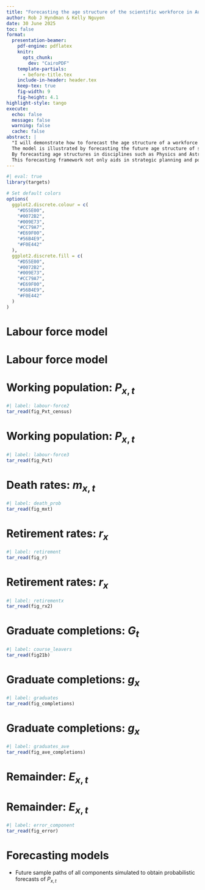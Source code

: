 ```yaml
---
title: "Forecasting the age structure of the scientific workforce in Australia"
author: Rob J Hyndman & Kelly Nguyen
date: 30 June 2025
toc: false
format:
  presentation-beamer:
    pdf-engine: pdflatex
    knitr:
      opts_chunk:
        dev: "CairoPDF"
    template-partials:
      - before-title.tex
    include-in-header: header.tex
    keep-tex: true
    fig-width: 9
    fig-height: 4.1
highlight-style: tango
execute:
  echo: false
  message: false
  warning: false
  cache: false
abstract: |
  "I will demonstrate how to forecast the age structure of a workforce using demographic growth-balance equations that incorporate functional data components for graduate influx, international mobility, retirement, and mortality. This model adapts the stochastic population framework proposed by Hyndman and Booth (IJF, 2008), substituting the birth component at age 0 with a graduation process at any age, and integrating retirement dynamics alongside a standard mortality process. It accommodates variable graduate influx, international mobility, and aging, through functional data components.
  The model is illustrated by forecasting the future age structure of scientific disciplines in Australia, utilising a variety of data sources. Data limitations are addressed through cohort interpolation and constrained penalised regression splines in order to obtain a workable data set. A combination of local and global ARIMA models is employed to address the temporal dynamics in the time series components.
  By forecasting age structures in disciplines such as Physics and Astronomy, Mathematical Sciences, Chemical Sciences, Earth Sciences, and Biological Sciences, the model informs strategic workforce planning and policy development.
  This forecasting framework not only aids in strategic planning and policy formulation within the scientific community, but also offers a blueprint for other professional sectors seeking to understand workforce dynamics amid demographic shifts."
---
```


```r
#| eval: true
library(targets)

# Set default colors
options(
  ggplot2.discrete.colour = c(
    "#D55E00",
    "#0072B2",
    "#009E73",
    "#CC79A7",
    "#E69F00",
    "#56B4E9",
    "#F0E442"
  ),
  ggplot2.discrete.fill = c(
    "#D55E00",
    "#0072B2",
    "#009E73",
    "#CC79A7",
    "#E69F00",
    "#56B4E9",
    "#F0E442"
  )
)
```


# Labour force model

\begin{alertblock}{}
\centerline{$P_{x+1,t+1} = P_{x,t} - D_{x,t} - R_{x,t} + G_{x,t} - C_{x,t} + N_{x,t}$}
\end{alertblock}
\begin{textblock}{1.7}(13.3,2.1)
\begin{block}{}
$x = $ Age \\
$t = $ Year
\end{block}
\end{textblock}

\begin{align*}
P_{x,t} &= \text{number of equivalent full-time workers} \\
D_{x,t} &= \text{number of deaths} \\
R_{x,t} &= \text{number of retirements} \\
G_{x,t} &= \text{number of graduates who work in science} \\
C_{x,t} &= \text{net number of people who have a career change} \\
N_{x,t} &= \text{net number of migrants} \\
\end{align*}

\vspace*{10cm}


# Labour force model

\begin{alertblock}{}
\centerline{$P_{x+1,t+1} = P_{x,t}(1 - m_{x,t} - r_{x}) + g_{x} G_{t} + E_{x,t}$}
\end{alertblock}
\begin{textblock}{1.7}(13.3,2.1)
\begin{block}{}
$x = $ Age \\
$t = $ Year
\end{block}
\end{textblock}

\begin{align*}
P_{x,t} &= \text{number of equivalent full-time workers} \\
m_{x,t} &= \text{probability of death} \\
r_{x} &= \text{probability of retirement} \\
g_{x} &= \text{proportion of graduates by age} \\
G_{t} &= \text{total number of graduates in science} \\
E_{x,t} &= \text{remainder} \\
\end{align*}

\vspace*{10cm}

# Working population: $P_{x,t}$
\begin{alertblock}{}
\centerline{$P_{x+1,t+1} = P_{x,t}(1 - m_{x,t} - r_{x}) + g_{x} G_{t} + E_{x,t}$}

\end{alertblock}

```r
#| label: labour-force2
tar_read(fig_Pxt_census)
```

# Working population: $P_{x,t}$
\begin{alertblock}{}
\centerline{$P_{x+1,t+1} = P_{x,t}(1 - m_{x,t} - r_{x}) + g_{x} G_{t} + E_{x,t}$}

\end{alertblock}

```r
#| label: labour-force3
tar_read(fig_Pxt)
```

# Death rates: $m_{x,t}$
\begin{alertblock}{}
\centerline{$P_{x+1,t+1} = P_{x,t}(1 - m_{x,t} - r_{x}) + g_{x} G_{t} + E_{x,t}$}

\end{alertblock}

```r
#| label: death_prob
tar_read(fig_mxt)
```

# Retirement rates: $r_{x}$
\begin{alertblock}{}
\centerline{$P_{x+1,t+1} = P_{x,t}(1 - m_{x,t} - r_{x}) + g_{x} G_{t} + E_{x,t}$}

\end{alertblock}

```r
#| label: retirement
tar_read(fig_r)
```


# Retirement rates: $r_{x}$
\begin{alertblock}{}
\centerline{$P_{x+1,t+1} = P_{x,t}(1 - m_{x,t} - r_{x}) + g_{x} G_{t} + E_{x,t}$}

\end{alertblock}

```r
#| label: retirementx
tar_read(fig_rx2)
```

# Graduate completions: $G_{t}$
\begin{alertblock}{}
\centerline{$P_{x+1,t+1} = P_{x,t}(1 - m_{x,t} - r_{x}) + g_{x} G_{t} + E_{x,t}$}

\end{alertblock}

```r
#| label: course_leavers
tar_read(fig21b)
```

# Graduate completions: $g_{x}$
\begin{alertblock}{}
\centerline{$P_{x+1,t+1} = P_{x,t}(1 - m_{x,t} - r_{x}) + g_{x} G_{t} + E_{x,t}$}

\end{alertblock}

```r
#| label: graduates
tar_read(fig_completions)
```


# Graduate completions: $g_{x}$
\begin{alertblock}{}
\centerline{$P_{x+1,t+1} = P_{x,t}(1 - m_{x,t} - r_{x}) + g_{x} G_{t} + E_{x,t}$}

\end{alertblock}

```r
#| label: graduates_ave
tar_read(fig_ave_completions)
```

# Remainder: $E_{x,t}$
\only<1>{\begin{alertblock}{}
\centerline{$P_{x+1,t+1} = P_{x,t}(1 - m_{x,t} - r_{x}) + g_{x} G_{t} + E_{x,t}$}


\end{alertblock}}
\only<2>{\begin{alertblock}{}
\centerline{$E_{x,t} = P_{x+1,t+1} - P_{x,t}(1 - m_{x,t} - r_{x}) - g_{x}G_{t}$}
\end{alertblock}}
\vspace*{10cm}

# Remainder: $E_{x,t}$
\begin{alertblock}{}
\centerline{$E_{x,t} = P_{x+1,t+1} - P_{x,t}(1 - m_{x,t} - r_{x}) - g_{x}G_{t}$}
\end{alertblock}

```r
#| label: error_component
tar_read(fig_error)
```

# Forecasting models
\begin{alertblock}{}
\centerline{$P_{x+1,t+1} = P_{x,t}(1 - m_{x,t} - r_{x}) + g_{x} G_{t} + E_{x,t}$}

\end{alertblock}

\begin{center}
\begin{tabular}{rp{11cm}}
$G_{t}$   & ARIMA model of total graduates by year \\
$m_{x,t}$ & functional time series model \\
$E_{x,t}$ & functional time series model
\end{tabular}
\end{center}\pause\vspace*{1cm}

* Future sample paths of all components simulated to obtain probabilistic forecasts of $P_{x,t}$
